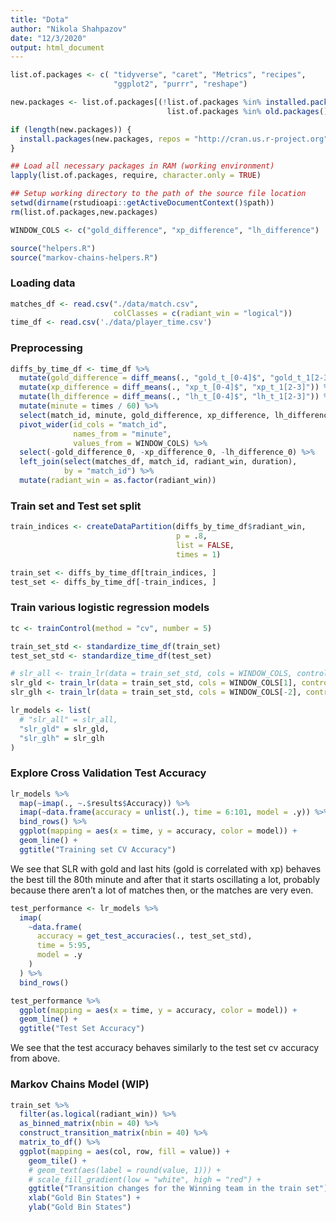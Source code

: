 ```yaml
---
title: "Dota"
author: "Nikola Shahpazov"
date: "12/3/2020"
output: html_document
---
```


```r

list.of.packages <- c( "tidyverse", "caret", "Metrics", "recipes",
                       "ggplot2", "purrr", "reshape")

new.packages <- list.of.packages[(!list.of.packages %in% installed.packages() |
                                   list.of.packages %in% old.packages()[ ,"Package"])]

if (length(new.packages)) {
  install.packages(new.packages, repos = "http://cran.us.r-project.org")
}

## Load all necessary packages in RAM (working environment)
lapply(list.of.packages, require, character.only = TRUE)

## Setup working directory to the path of the source file location
setwd(dirname(rstudioapi::getActiveDocumentContext()$path))
rm(list.of.packages,new.packages)
```

```r
WINDOW_COLS <- c("gold_difference", "xp_difference", "lh_difference")
```

```r
source("helpers.R")
source("markov-chains-helpers.R")
```

### Loading data
```r
matches_df <- read.csv("./data/match.csv",
                       colClasses = c(radiant_win = "logical"))
time_df <- read.csv('./data/player_time.csv')
```

### Preprocessing

```r
diffs_by_time_df <- time_df %>%
  mutate(gold_difference = diff_means(., "gold_t_[0-4]$", "gold_t_1[2-3]")) %>%
  mutate(xp_difference = diff_means(., "xp_t_[0-4]$", "xp_t_1[2-3]")) %>%
  mutate(lh_difference = diff_means(., "lh_t_[0-4]$", "lh_t_1[2-3]")) %>%
  mutate(minute = times / 60) %>%
  select(match_id, minute, gold_difference, xp_difference, lh_difference) %>%
  pivot_wider(id_cols = "match_id",
              names_from = "minute",
              values_from = WINDOW_COLS) %>%
  select(-gold_difference_0, -xp_difference_0, -lh_difference_0) %>%
  left_join(select(matches_df, match_id, radiant_win, duration),
            by = "match_id") %>%
  mutate(radiant_win = as.factor(radiant_win))

```

### Train set and Test set split

```r
train_indices <- createDataPartition(diffs_by_time_df$radiant_win,
                                     p = .8,
                                     list = FALSE,
                                     times = 1)

train_set <- diffs_by_time_df[train_indices, ]
test_set <- diffs_by_time_df[-train_indices, ]
```

### Train various logistic regression models

```r
tc <- trainControl(method = "cv", number = 5)

train_set_std <- standardize_time_df(train_set)
test_set_std <- standardize_time_df(test_set)

# slr_all <- train_lr(data = train_set_std, cols = WINDOW_COLS, control = tc)
slr_gld <- train_lr(data = train_set_std, cols = WINDOW_COLS[1], control = tc)
slr_glh <- train_lr(data = train_set_std, cols = WINDOW_COLS[-2], control = tc)

lr_models <- list(
  # "slr_all" = slr_all,
  "slr_gld" = slr_gld,
  "slr_glh" = slr_glh
)
```

### Explore Cross Validation Test Accuracy

```r
lr_models %>%
  map(~imap(., ~.$results$Accuracy)) %>%
  imap(~data.frame(accuracy = unlist(.), time = 6:101, model = .y)) %>%
  bind_rows() %>%
  ggplot(mapping = aes(x = time, y = accuracy, color = model)) +
  geom_line() +
  ggtitle("Training set CV Accuracy")
```

We see that SLR with gold and last hits (gold is correlated with xp) behaves the best till the 
80th minute and after that it starts oscillating a lot, probably because 
there aren't a lot of matches then, or the matches are very even.

```r
test_performance <- lr_models %>%
  imap(
    ~data.frame(
      accuracy = get_test_accuracies(., test_set_std),
      time = 5:95,
      model = .y
    )
  ) %>%
  bind_rows()

test_performance %>%
  ggplot(mapping = aes(x = time, y = accuracy, color = model)) +
  geom_line() +
  ggtitle("Test Set Accuracy")
```
We see that the test accuracy behaves similarly to the test set cv accuracy from above.

### Markov Chains Model (WIP)

```r
train_set %>%
  filter(as.logical(radiant_win)) %>%
  as_binned_matrix(nbin = 40) %>%
  construct_transition_matrix(nbin = 40) %>%
  matrix_to_df() %>%
  ggplot(mapping = aes(col, row, fill = value)) + 
    geom_tile() +
    # geom_text(aes(label = round(value, 1))) +
    # scale_fill_gradient(low = "white", high = "red") +
    ggtitle("Transition changes for the Winning team in the train set") +
    xlab("Gold Bin States") +
    ylab("Gold Bin States")
```